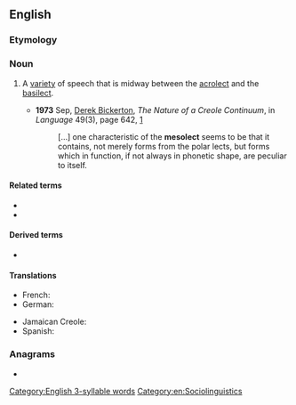 ==English==

===Etymology===
{{confix|meso|lect|lang=en}}

===Noun===
{{en-noun}}

# {{lb|en|linguistics}} A [[variety]] of speech that is midway between the [[acrolect]] and the [[basilect]].
#* '''1973''' Sep, [[w:Derek Bickerton|Derek Bickerton]], ''The Nature of a Creole Continuum'', in ''Language'' 49(3), page 642, [http://links.jstor.org/sici?sici=0097-8507%28197309%2949%3A3%3C640%3ATNOACC%3E2.0.CO%3B2-K]
#*: [...] one characteristic of the '''mesolect''' seems to be that it contains,<!-- sic --> not merely forms from the polar lects, but forms which in function, if not always in phonetic shape, are peculiar to itself.

====Related terms====
* {{l|en|acrolect}}
* {{l|en|basilect}}

====Derived terms====
* {{l|en|mesolectal}}

====Translations====
{{trans-top|speech between acrolect and basilect}}
* French: {{t+|fr|mésolecte}}
* German: {{t+|de|Mesolekt|m}}
{{trans-mid}}
* Jamaican Creole: {{t|jam|miizolek}}
* Spanish: {{t|es|mesolecto|m}}
{{trans-bottom}}

===Anagrams===
* {{anagrams|en|a=ceelmost|telecoms}}

[[Category:English 3-syllable words]]
[[Category:en:Sociolinguistics]]